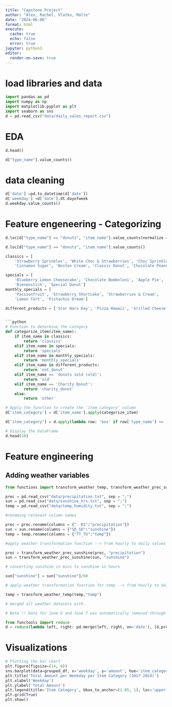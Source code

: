 ```yaml
---
title: "Capstone Project"
author: "Alex, Rachel, Vlatko, Malte"
date: "2024-06-06"
format: html
execute: 
  cache: true
  echo: false
  error: true
jupyter: python3
editor:
  render-on-save: true
---
```


# load libraries and data

```python
import pandas as pd
import numpy as np
import matplotlib.pyplot as plt
import seaborn as sns
d = pd.read_csv("data/daily_sales_report.csv")
```


# EDA 

```python
d.head()
```


```python
d["type_name"].value_counts()
```




# data cleaning

```python
d['date'] =pd.to_datetime(d['date'])
d['weekday'] =d['date'].dt.dayofweek
d.weekday.value_counts()
```


# Feature engeneering - Categorizing

```python
d.loc[d["type_name"] == "donuts", "item_name"].value_counts(normalize = True)
```


```python
d.loc[d["type_name"] == "donuts", "item_name"].value_counts()
```


```python


classics = [
    'Strawberry Sprinkles', 'White Choc & Strawberries', 'Choc Sprinkles', 
    'Cinnamon Sugar', 'Boston Cream', 'Classic Donut', 'Chocolate Peanut Fudge', 'Salted Caramel Hazelnut', 'Salted Caramel']

specials = [
    'Blueberry Lemon Cheesecake', 'Chocolate Bomboloni', 'Apple Pie', 
    'Bienenstich', 'Special Donut']
monthly_specials = [
    'Passionfruit', 'Strawberry Shortcake', 'Strawberries & Cream', 
    'Lemon Tart', 'Pistachio Dream']

different_products = ['Star Wars Day', 'Pizza Hawaii', 'Grilled Cheese', 'Pie Day', 'Bat', 'Cat Day', 'NYE: Tonka Cream', 'Zimtstern Donut', 'Free Donut Softeis ', 'Cookie Softie Sandwich', 'Choc Custard Filled', 'Free Donut Upgrade', 'Strawberry Bun', 'Fried Chicken & Donut Waffle', 'Waffle + Maple Syrup', 'Chicken Waffle Sriracha', 'Chicken Waffle Truffle', 'Waffle + Sriracha ', 'Chicken Waffle Maple', 'Grilled Cheese with Jalapeños', 'Waffle + Truffle3', 'Grilled Cheese + Jalapenos', 'Classic Hot Dog', 'Special Hot Dog', 'Waffle + Truffle', 'Free Berliner', 'Letter Donuts']


```python
# Function to determine the category
def categorize_item(item_name):
    if item_name in classics:
        return 'classics'
    elif item_name in specials:
        return 'specials'
    elif item_name in monthly_specials:
        return 'monthly_specials'
    elif item_name in different_products:
        return 'not_donut'
    elif item_name == 'donuts sold (old)':
        return 'old'
    elif item_name == 'Charity Donut':
        return 'charity_donut'
    else:
        return 'other'

# Apply the function to create the 'item_category' column
d['item_category'] = d['item_name'].apply(categorize_item)
```


```python
d["item_category"] = d.apply(lambda row: 'box' if row['type_name'] == 'box' else row['item_category'], axis=1)
```


```python
# Display the DataFrame
d.head(10)
```





# Feature engineering

## Adding weather variables


```python
from functions import transform_weather_temp, transform_weather_prec_sunshine
```


```python
prec = pd.read_csv("data/precipitation.txt", sep = ";")
sun = pd.read_csv("data/sunshine_hrs.txt", sep = ";")
temp = pd.read_csv("data/temp_humidity.txt", sep = ";")
```


```python
#renaming relevant column names 

prec = prec.rename(columns = {"  R1":"precipitation"})
sun = sun.rename(columns = {"SD_SO":"sunshine"})
temp = temp.rename(columns = {"TT_TU":"temp"})
```


```python
#apply weather transformation function --> from hourly to daily values 

prec = transform_weather_prec_sunshine(prec, "precipitation")
sun = transform_weather_prec_sunshine(sun, "sunshine")
```


```python
# converting sunshine in mins to sunshine in hours

sun["sunshine"] = sun["sunshine"]/60
```


```python
# apply weather transformation function for temp --> from hourly to daily values 

temp = transform_weather_temp(temp,"temp")
```


```python

# merged all weather datasets with. 

# Note !! Data for June 6 and June 7 was automatically removed through this merge

from functools import reduce
d = reduce(lambda left, right: pd.merge(left, right, on='date'), [d,prec,temp,sun])

```


# Visualizations

```python

# Plotting the bar chart
plt.figure(figsize=(14, 8))
sns.barplot(data=grouped_df, x='weekday', y='amount', hue='item_category')
plt.title('Total Amount per Weekday per Item Category (2017-2024)')
plt.xlabel('Weekday')
plt.ylabel('Total Amount')
plt.legend(title='Item Category', bbox_to_anchor=(1.05, 1), loc='upper left')
plt.grid(True)
plt.show()
```

